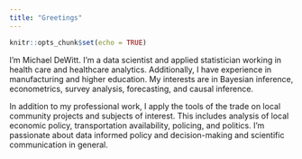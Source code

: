 ```yaml
---
title: "Greetings"
---
```


```r
knitr::opts_chunk$set(echo = TRUE)
```

I'm Michael DeWitt.
I'm a data scientist and applied statistician working in health care and healthcare analytics.
Additionally, I have experience in manufacturing and higher education.
My interests are in Bayesian inference, econometrics, survey analysis, forecasting, and causal inference. 

In addition to my professional work, I apply the tools of the trade on local community projects and subjects of interest.
This includes analysis of local economic policy, transportation availability, policing, and politics. I'm passionate about data informed policy and decision-making and scientific communication in general.
